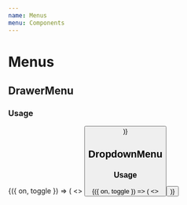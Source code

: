 ```yaml
---
name: Menus
menu: Components
---
```




# Menus

## DrawerMenu

### Usage

<Playground>
  <Toggle>
    {({ on, toggle }) => (
      <>
        <Button onPress={toggle} isInline title="Open overlay menu" />
        <DrawerMenu
          options={[
            {
              onPress: toggle,
              title: 'Menu Option 1',
              color: 'danger',
              appearance: 'minimal',
            },
            {
              onPress: toggle,
              title: 'Menu Option 2',
              color: 'primary',
              appearance: 'minimal',
            },
            {
              onPress: toggle,
              title: 'Menu Option 3',
              color: 'secondary',
              appearance: 'minimal',
            },
            {
              onPress: toggle,
              title: 'Menu Option 4',
              appearance: 'minimal',
            },
          ]}
          isVisible={on}
          onClose={toggle}
        />
      </>
    )}
  </Toggle>
</Playground>

## DropdownMenu

### Usage

<Playground>
  <Box>
    <Toggle>
      {({ on, toggle }) => (
        <>
          <DropdownMenu
            options={[
              {
                onPress: toggle,
                title: 'Menu Option 1',
                color: 'danger',
                appearance: 'minimal',
              },
              {
                onPress: toggle,
                title: 'Menu Option 2',
                color: 'primary',
                appearance: 'minimal',
              },
              {
                onPress: toggle,
                title: 'Menu Option 3',
                color: 'secondary',
                appearance: 'minimal',
              },
              {
                onPress: toggle,
                title: 'Menu Option 4',
                appearance: 'minimal',
              },
            ]}
            isVisible={on}
            onClose={toggle}
          >
            <Button isInline onPress={toggle} title="Open dropdown menu" />
          </DropdownMenu>
        </>
      )}
    </Toggle>
  </Box>

</Playground>
